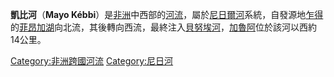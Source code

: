 {{NoteTA
| G1=地名
}}

'''凱比河'''（'''Mayo Kébbi '''）是[[非洲|非洲]]中西部的[[河流|河流]]，屬於[[尼日爾河|尼日爾河]]系統，自發源地[[乍得|乍得]]的[[菲昂加湖|菲昂加湖]]向北流，其後轉向西流，最終注入[[貝努埃河|貝努埃河]]，[[加魯阿|加魯阿]]位於該河以西約14公里。

{{coord|9|18|N|13|33|E|display=title|region:CM_type:river_source:GNS-enwiki}}

{{Niger River}}
{{喀麥隆河流}}
{{查德河流}}

{{DEFAULTSORT:Kébbi}}
[[Category:非洲跨國河流|Category:非洲跨國河流]]
[[Category:尼日河|Category:尼日河]]


{{Cameroon-stub}}